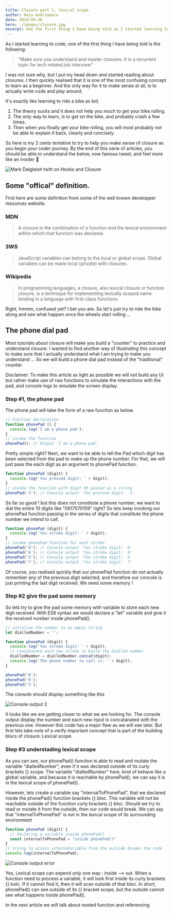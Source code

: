 ```yaml
---
title: Closure part 1, lexical scope.
author: Haja Andriamaro
date: 2019-09-30
hero: ./images/closure.jpg
excerpt: One the first thing I have being told as I started learning to code is
---
```


As I started learning to code, one of the first thing I have being told  is the following: 
> "Make sure you understand and master closures. It is a recurrent topic for tech related job interview"

I was not sure why, but I put my head down and started reading about closures. I then quickly realised that it is one of the most 
confusing concept to learn as a beginner. And the only way for it to make sense at all, is to actually write code and play around.

It's exactly like learning to ride a bike as kid. 

1. The theory sucks and it does not help you much to get your bike rolling. 
2. The only way to learn, is to get on the bike, and probably crash a few times.
3. Then when you finally get your bike rolling, you will most probably not be able to explain it back, clearly and concisely.

So here is my 2 cents tentative to try to help you make sense of closure as you begin your coder journey. 
By the end of this serie of articles, you should be able to understand the below, now famous tweet, and feel more like an insider 🙂

<div className="Image__Small">
  <img
    src="./images/closure-twit.png"
    alt="Mark Dalgleish twitt on Hooks and Closure"
  />
</div>

## Some "offical" definition.

First here are some definition from some of the well known developper resources website.

### MDN 

> A closure is the combination of a function and the lexical environment within which that function was declared.

### 3WS 

> JavaScript variables can belong to the local or global scope. Global variables can be made local (private) with closures.

### Wikipedia 

> In programming languages, a closure, also lexical closure or function closure, is a technique for implementing lexically scoped name binding in a language with first-class functions.


Right, hmmm, confused yet? I bet you are. So let's just try to ride the bike along and see what happen once the wheels start rolling ...

## The phone dial pad

Most tutorials about closure will make you build a "counter" to practice and understand closure. 
I wanted to find another way of illustrating this concept to make sure that I actually understand what I am trying to make you understand ... 
So we will build a phone dial pad instead of the "traditional" counter.

Disclaimer: To make this article as light as possible we will not build any UI but rather make use of raw functions to simulate the interactions with the pad, and console logs to simulate the screen display.

### Step #1, the phone pad

The phone pad will take the form of a raw function as below.

```javascript 
// Function declaration
function phonePad () {
  console.log('I am a phone pad');
}
// invoke the function
phonePad(); // Output 'I am a phone pad'
```

Pretty simple right? Next, we want to be able to tell the Pad which digit has been selected from the pad to make up the phone number. 
For that, we will just pass the each digit as an argument to phonePad function.

```javascript
function phonePad (digit) {
  console.log('You pressed digit: ' + digit);
}
// invoke the function with digit #3 passed as a string
phonePad('3'); // Console output 'You pressed digit:  3'
```
So far so good ! but this does not constitute a phone number, we want to dial the entire 10 digits like "0617570159" right? 
So lets keep invoking our phonePad function passing in the series of digits that constitute the phone number we intend to call.

```javascript
function phonePad (digit) {
  console.log('You stroke digit: ' + digit);
}
// invoke phonePad function for each stroke 
phonePad('0'); // Console output 'You stroke digit:  0'
phonePad('6'); // Console output 'You stroke digit:  6'
phonePad('5'); // Console output 'You stroke digit:  5'
phonePad('7'); // Console output 'You stroke digit:  7'
```

Of course, you realised quickly that our phonePad function 
do not actually remember any of the previous digit selected, and therefore our concole is just printing the last digit received.
We need some memory !

### Step #2 give the pad some memory

So lets try to give the pad some memory with variable to store each new digit received. 
With ES6 syntax we would declare a "let" variable and give it the received number inside phonePad().

```javascript
// intialise the number to an empty string
let dialledNumber = '';

function phonePad (digit) {
  console.log('You stroke digit: ' + digit);
  // concatanate each new stroke to build the dialled number
  dialledNumber = dialledNumber.concat(digit);
  console.log('The phone number to call is: ' + digit);
}

phonePad('0'); 
phonePad('6');
phonePad('5');
```
The console should display something like this
<div className="Image__Xsmall">
  <img
    src="./images/console.png"
    alt="Console output 2"
  />
</div>

It looks like we are getting closer to what we are looking for. The console output display the number and each new input 
is concatanated with the previous one. 
However this code has a major flaw as we will see later. But first lets take note of a verify important concept
that is part of the building blocs of closure: Lexical scope.

### Step #3 understading lexical scope

As you can see, our phonePad() function is able to read and mutate the variable "dialledNumber", 
even if it was declared outside of its curly brackets {} scope. The variable "dialledNumber" here, kind of behave like a global variable,
and because it is reachable by phonePad(), we can say it is in the lexical scope of phonePad(). 

However, lets create a variable say "internalToPhonePad", that we declared inside the phonePad() function brackets {} bloc. 
This variable will not be reachable outside of the function curly brackets {} bloc. Should we try to read or mutate it 
from the outside, then our code would break. We can say that "internalToPhonePad" is not in the lexical scope of its surrounding environment 

```javascript
function phonePad (digit) {
  // declaring a variable inside phonePad()
  const internalToPhonePad = "inside phonePad()"
}
// trying to access internaVariable from the outside breaks the code
console.log(internalToPhonePad);
```

<div className="Image__Xsmall">
  <img
    src="./images/error-3.png"
    alt="Console output error"
  />
</div>

Yes, Lexical scope can expend only one way : inside --> out. When a function need to process a variable, it will look first inside
its curly brackets {} bolc. If it cannot find it, then it will scan outside of that bloc. 
In short, phonePad() can see outside of its {} bracket scope, but the outside cannot see what happens inside phonePad().

In the next article we will talk about nested function and referencing
